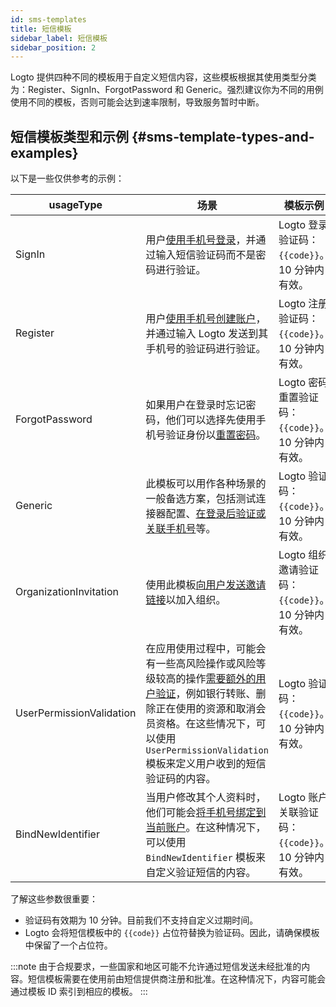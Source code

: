 ```yaml
---
id: sms-templates
title: 短信模板
sidebar_label: 短信模板
sidebar_position: 2
---
```


Logto 提供四种不同的模板用于自定义短信内容，这些模板根据其使用类型分类为：Register、SignIn、ForgotPassword 和 Generic。强烈建议你为不同的用例使用不同的模板，否则可能会达到速率限制，导致服务暂时中断。

## 短信模板类型和示例 \{#sms-template-types-and-examples}

以下是一些仅供参考的示例：

| usageType                | 场景                                                                                                                                                                                                                                                                                                                                                                                                                                                                                         | 模板示例                                                                         |
| ------------------------ | ------------------------------------------------------------------------------------------------------------------------------------------------------------------------------------------------------------------------------------------------------------------------------------------------------------------------------------------------------------------------------------------------------------------------------------------------------------------------------------------------ | -------------------------------------------------------------------------------- |
| SignIn                   | 用户[使用手机号登录](/end-user-flows/sign-up-and-sign-in/sign-in)，并通过输入短信验证码而不是密码进行验证。                                                                                                                                                                                                                                                                                                                               | Logto 登录验证码：`{{code}}`。10 分钟内有效。                 |
| Register                 | 用户[使用手机号创建账户](/end-user-flows/sign-up-and-sign-in/sign-up)，并通过输入 Logto 发送到其手机号的验证码进行验证。                                                                                                                                                                                                                                                                                                               | Logto 注册验证码：`{{code}}`。10 分钟内有效。                 |
| ForgotPassword           | 如果用户在登录时忘记密码，他们可以选择先使用手机号验证身份以[重置密码](/end-user-flows/sign-up-and-sign-in/reset-password)。                                                                                                                                                                                                                                                                                                      | Logto 密码重置验证码：`{{code}}`。10 分钟内有效。          |
| Generic                  | 此模板可以用作各种场景的一般备选方案，包括测试连接器配置、[在登录后验证或关联手机号](/end-user-flows/account-settings/by-management-api#email-and-phone-number-verification)等。                                                                                                                                                                                                                    | Logto 验证码：`{{code}}`。10 分钟内有效。                         |
| OrganizationInvitation   | 使用此模板[向用户发送邀请链接](/end-user-flows/organization-experience/invite-organization-members#configure-your-email-connector)以加入组织。                                                                                                                                                                                                                                                                                                                | Logto 组织邀请验证码：`{{code}}`。10 分钟内有效。 |
| UserPermissionValidation | 在应用使用过程中，可能会有一些高风险操作或风险等级较高的操作[需要额外的用户验证](/end-user-flows/account-settings/by-account-api#verify-by-sending-a-verification-code-to-the-users-email-or-phone)，例如银行转账、删除正在使用的资源和取消会员资格。在这些情况下，可以使用 `UserPermissionValidation` 模板来定义用户收到的短信验证码的内容。 | Logto 验证码：`{{code}}`。10 分钟内有效。                         |
| BindNewIdentifier        | 当用户修改其个人资料时，他们可能会[将手机号绑定到当前账户](/end-user-flows/account-settings/by-account-api#manage-phone)。在这种情况下，可以使用 `BindNewIdentifier` 模板来自定义验证短信的内容。                                                                                                                                                                                                                          | Logto 账户关联验证码：`{{code}}`。10 分钟内有效。         |

了解这些参数很重要：

- 验证码有效期为 10 分钟。目前我们不支持自定义过期时间。
- Logto 会将短信模板中的 `{{code}}` 占位符替换为验证码。因此，请确保模板中保留了一个占位符。

:::note
由于合规要求，一些国家和地区可能不允许通过短信发送未经批准的内容。短信模板需要在使用前由短信提供商注册和批准。在这种情况下，内容可能会通过模板 ID 索引到相应的模板。
:::